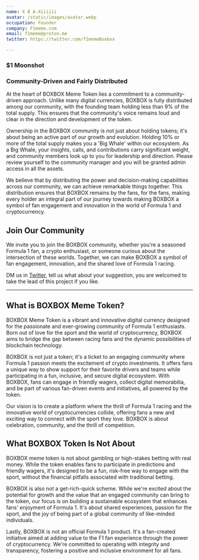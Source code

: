 ```yaml
---
name: X Æ A-Xiiiiii
avatar: /static/images/avatar.webp
occupation: Founder
company: F1meme.com
email: f1meme@proton.me
twitter: https://twitter.com/f1memeBoxbox

---
```


### $1 Moonshot 










<h3>Community-Driven and Fairly Distributed</h3>

<p>At the heart of BOXBOX Meme Token lies a commitment to a community-driven approach. Unlike many digital currencies, BOXBOX is fully distributed among our community, with the founding team holding less than 9% of the total supply. This ensures that the community's voice remains loud and clear in the direction and development of the token.</p>

<p>Ownership in the BOXBOX community is not just about holding tokens; it's about being an active part of our growth and evolution. Holding 10% or more of the total supply makes you a 'Big Whale' within our ecosystem. As a Big Whale, your insights, calls, and contributions carry significant weight, and community members look up to you for leadership and direction. Please review yourself to the community manager and you will be granted admin access in all the assets.</p>

<p>We believe that by distributing the power and decision-making capabilities across our community, we can achieve remarkable things together. This distribution ensures that BOXBOX remains by the fans, for the fans, making every holder an integral part of our journey towards making BOXBOX a symbol of fan engagement and innovation in the world of Formula 1 and cryptocurrency.</p>




## Join Our Community ##

<p>We invite you to join the BOXBOX community, whether you're a seasoned Formula 1 fan, a crypto enthusiast, or someone curious about the intersection of these worlds. Together, we can make BOXBOX a symbol of fan engagement, innovation, and the shared love of Formula 1 racing.</p>

DM us in [Twitter](https://twitter.com/f1memeBoxbox), tell us what about your suggestion, you are welcomed to take the lead of this project if you like. 

---


## What is BOXBOX Meme Token? ##

<p>BOXBOX Meme Token is a vibrant and innovative digital currency designed for the passionate and ever-growing community of Formula 1 enthusiasts. Born out of love for the sport and the world of cryptocurrency, BOXBOX aims to bridge the gap between racing fans and the dynamic possibilities of blockchain technology.</p>

<p>BOXBOX is not just a token; it's a ticket to an engaging community where Formula 1 passion meets the excitement of crypto investments. It offers fans a unique way to show support for their favorite drivers and teams while participating in a fun, inclusive, and secure digital ecosystem. With BOXBOX, fans can engage in friendly wagers, collect digital memorabilia, and be part of various fan-driven events and initiatives, all powered by the token.</p>

<p>Our vision is to create a platform where the thrill of Formula 1 racing and the innovative world of cryptocurrencies collide, offering fans a new and exciting way to connect with the sport they love. BOXBOX is about celebration, community, and the thrill of competition.</p>





## What BOXBOX Token Is Not About ##




<p>BOXBOX meme token is not about gambling or high-stakes betting with real money. While the token enables fans to participate in predictions and friendly wagers, it's designed to be a fun, risk-free way to engage with the sport, without the financial pitfalls associated with traditional betting.</p>

<p>BOXBOX is also not a get-rich-quick scheme. While we're excited about the potential for growth and the value that an engaged community can bring to the token, our focus is on building a sustainable ecosystem that enhances fans' enjoyment of Formula 1. It's about shared experiences, passion for the sport, and the joy of being part of a global community of like-minded individuals.</p>

<p>Lastly, BOXBOX is not an official Formula 1 product. It's a fan-created initiative aimed at adding value to the F1 fan experience through the power of cryptocurrency. We're committed to operating with integrity and transparency, fostering a positive and inclusive environment for all fans.</p>




